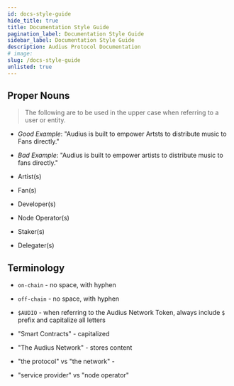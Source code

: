 ```yaml
---
id: docs-style-guide
hide_title: true
title: Documentation Style Guide
pagination_label: Documentation Style Guide
sidebar_label: Documentation Style Guide
description: Audius Protocol Documentation
# image:
slug: /docs-style-guide
unlisted: true
---
```


## Proper Nouns

> The following are to be used in the upper case when referring to a user or entity.

- _Good Example_: "Audius is built to empower Artsts to distribute music to Fans directly."
- _Bad Example_: "Audius is built to empower artists to distribute music to fans directly."

- Artist(s)
- Fan(s)
- Developer(s)
- Node Operator(s)
- Staker(s)
- Delegater(s)

## Terminology

- `on-chain` - no space, with hyphen
- `off-chain` - no space, with hyphen
- `$AUDIO` - when referring to the Audius Network Token, always include `$` prefix and capitalize
  all letters
- "Smart Contracts" - capitalized

- "The Audius Network" - stores content

- "the protocol" vs "the network" -
- "service provider" vs "node operator"
